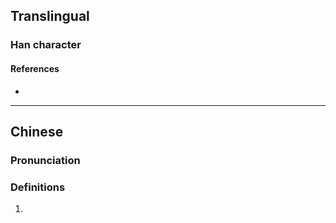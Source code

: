 {{character info}}
==Translingual==

===Han character===
{{Han char|rn=85|rad=水|as=18|sn=21|four=36114|canj=EWWG|ids=⿰氵壘}}

====References====
* {{Han ref|kx=0662.180|dkj=18742|dj=1071.200|hdz=31792.110|uh=7045|ud=28741|bh=F5D8|bd=62936}}

----

==Chinese==
{{zh-forms}}

===Pronunciation===
{{zh-pron
|m=lěi
|c=leoi5
|mc=
|oc=
|ma=
|cat=pn
}}

===Definitions===
{{zh-hanzi}}

# {{zh-only|灅水|[[ancient]] name of Shahe in [[w:Zunhua|Zunhua]], [[Hebei]] province}}